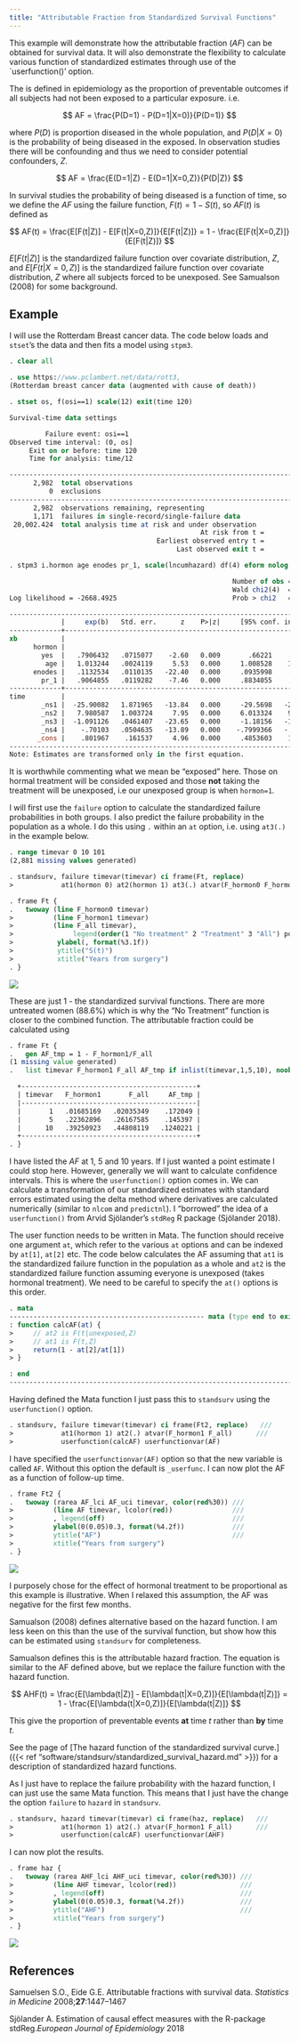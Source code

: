 ```yaml
---
title: "Attributable Fraction from Standardized Survival Functions"
---
```




This example will demonstrate how the attributable fraction ($AF$) can be obtained for survival data. 
It will also demonstrate the flexibility to calculate various function of standardized estimates 
through use of the `userfunction()' option.


The is defined in epidemiology as the proportion of preventable outcomes if 
all subjects had not been exposed to a particular exposure. i.e.

$$
AF = \frac{P(D=1) - P(D=1|X=0)}{P(D=1)}
$$

where $P(D)$ is proportion diseased in the whole population, 
and $P(D|X=0)$ is the probability of being diseased in the exposed. 
In observation studies there will be confounding and thus we need to consider potential confounders, $Z$. 

$$
AF = \frac{E(D=1|Z) - E(D=1|X=0,Z)}{P(D|Z)}
$$

In survival studies the probability of being diseased is a function of time, so we define the $AF$ using the failure function, $F(t) = 1 - S(t)$, so $AF(t)$ is defined as

$$
AF(t) = \frac{E[F(t|Z)] - E[F(t|X=0,Z)]}{E[F(t|Z)]} = 1 - \frac{E[F(t|X=0,Z)]}{E[F(t|Z)]}
$$

$E[F(t|Z)]$ is the standardized failure function over covariate distribution, $Z$, and $E[F(t|X=0,Z)]$ is the standardized failure function over covariate distribution, $Z$ where all subjects forced to be unexposed. See Samualson (2008) for some background.

## Example

I will use the Rotterdam Breast cancer data. The code below loads and `stset`'s the data and then fits a model using `stpm3`. 

```stata
. clear all

. use https://www.pclambert.net/data/rott3, 
(Rotterdam breast cancer data (augmented with cause of death))

. stset os, f(osi==1) scale(12) exit(time 120)

Survival-time data settings

         Failure event: osi==1
Observed time interval: (0, os]
     Exit on or before: time 120
     Time for analysis: time/12

--------------------------------------------------------------------------
      2,982  total observations
          0  exclusions
--------------------------------------------------------------------------
      2,982  observations remaining, representing
      1,171  failures in single-record/single-failure data
 20,002.424  total analysis time at risk and under observation
                                                At risk from t =         0
                                     Earliest observed entry t =         0
                                          Last observed exit t =        10

. stpm3 i.hormon age enodes pr_1, scale(lncumhazard) df(4) eform nolog 

                                                        Number of obs =  2,982
                                                        Wald chi2(4)  = 619.62
Log likelihood = -2668.4925                             Prob > chi2   = 0.0000

------------------------------------------------------------------------------
             |     exp(b)   Std. err.      z    P>|z|     [95% conf. interval]
-------------+----------------------------------------------------------------
xb           |
      hormon |
        yes  |   .7906432   .0715077    -2.60   0.009       .66221    .9439854
         age |   1.013244   .0024119     5.53   0.000     1.008528    1.017983
      enodes |   .1132534   .0110135   -22.40   0.000     .0935998    .1370337
        pr_1 |   .9064855   .0119282    -7.46   0.000     .8834055    .9301685
-------------+----------------------------------------------------------------
time         |
        _ns1 |  -25.90082   1.871965   -13.84   0.000     -29.5698   -22.23184
        _ns2 |   7.980587   1.003724     7.95   0.000     6.013324    9.947851
        _ns3 |  -1.091126   .0461407   -23.65   0.000     -1.18156   -1.000691
        _ns4 |    -.70103   .0504635   -13.89   0.000    -.7999366   -.6021234
       _cons |    .801967    .161537     4.96   0.000     .4853603    1.118574
------------------------------------------------------------------------------
Note: Estimates are transformed only in the first equation.

```

It is worthwhile commenting what we mean be "exposed" here. 
Those on hormal treatment will be consided exposed and those **not** taking the treatment will be unexposed, 
i.e our unexposed group is when `hormon=1`.


I will first use the `failure` option to calculate the standardized failure probabilities in both groups. 
I also predict the failure probability in the population as a whole. 
I do this using `.` within an `at` option, i.e. using `at3(.)` in the example below.

```stata
. range timevar 0 10 101
(2,881 missing values generated)

. standsurv, failure timevar(timevar) ci frame(Ft, replace)             ///
>            at1(hormon 0) at2(hormon 1) at3(.) atvar(F_hormon0 F_hormon1 F_all)

. frame Ft {
.   twoway (line F_hormon0 timevar)                                       ///
>          (line F_hormon1 timevar)                                       ///
>          (line F_all timevar),                                          ///
>               legend(order(1 "No treatment" 2 "Treatment" 3 "All") pos(11)) /// 
>           ylabel(, format(%3.1f))                                       ///
>           ytitle("S(t)")                                                ///
>           xtitle("Years from surgery") 
. }

```


![](/statasvg/standsurv_failure_stand.svg)

These are just 1 - the standardized survival functions. There are more untreated women (88.6%) which is why the "No Treatment" function is closer to the combined function. The attributable fraction could be calculated using

```stata
. frame Ft {
.   gen AF_tmp = 1 - F_hormon1/F_all
(1 missing value generated)
.   list timevar F_hormon1 F_all AF_tmp if inlist(timevar,1,5,10), noobs

  +--------------------------------------------+
  | timevar   F_hormon1       F_all     AF_tmp |
  |--------------------------------------------|
  |       1   .01685169   .02035349    .172049 |
  |       5   .22362896   .26167585    .145397 |
  |      10   .39250923   .44808119   .1240221 |
  +--------------------------------------------+
. }

```

I have listed the $AF$ at 1, 5 and 10 years. If I just wanted a point estimate I could stop here. However, generally we will want to calculate confidence intervals. This is where the `userfunction()` option comes in. We can calculate a transformation of our standardized estimates with standard errors estimated using the delta method where derivatives are calculated numerically (similar to `nlcom` and `predictnl`). I "borrowed" the idea of a `userfunction()` from Arvid Sjölander's `stdReg` R package (Sjölander 2018).


The user function needs to be written in Mata. The function should receive one argument `at`, which refer to the various `at` options and can be indexed by `at[1]`, `at[2]` etc. The code below calculates the AF assuming that `at1` is the standardized failure function in the population as a whole and `at2` is the standardized failure function assuming everyone is unexposed (takes hormonal treatment). We need to be careful to specify the `at()` options is this order.

```stata
. mata
------------------------------------------------- mata (type end to exit) --------------------------------------------------------
: function calcAF(at) {
>     // at2 is F(t|unexposed,Z)
>     // at1 is F(t,Z)
>     return(1 - at[2]/at[1])
> }

: end
----------------------------------------------------------------------------------------------------------------------------------

```

Having defined the Mata function I just pass this to `standsurv` using the `userfunction()` option.

```stata
. standsurv, failure timevar(timevar) ci frame(Ft2, replace)   ///
>            at1(hormon 1) at2(.) atvar(F_hormon1 F_all)      ///    
>            userfunction(calcAF) userfunctionvar(AF) 

```

I have specified the `userfunctionvar(AF)` option so that the new variable is called `AF`. Without this option
the default is `_userfunc`. I can now plot the AF as a function of follow-up time.


```stata
. frame Ft2 {
.   twoway (rarea AF_lci AF_uci timevar, color(red%30)) ///
>          (line AF timevar, lcolor(red))               ///
>          , legend(off)                                /// 
>          ylabel(0(0.05)0.3, format(%4.2f))            ///
>          ytitle("AF")                                 ///
>          xtitle("Years from surgery") 
. }

```

![](/statasvg/standsurv_AF_stand.svg)

I purposely chose for the effect of hormonal treatment to be proportional as this example is illustrative. When I relaxed this assumption, the AF was negative for the first few months.

Samualson (2008) defines alternative based on the hazard function. I am less keen on this than the use of the survival function, but show how this can be
estimated using `standsurv` for completeness.

Samualson defines this is the attributable hazard fraction. The equation is similar to the AF defined above, but we replace the failure function with the hazard function.

$$
AHF(t) = \frac{E[\lambda(t|Z)] - E[\lambda(t|X=0,Z)]}{E[\lambda(t|Z)]} = 1 - \frac{E[\lambda(t|X=0,Z)]}{E[\lambda(t|Z)]}
$$

This give the proportion of preventable events **at** time $t$ rather than **by** time $t$.

See the page of [The hazard function of the standardized survival curve.]({{< ref "software/standsurv/standardized_survival_hazard.md" >}}) for a description of standardized hazard functions. 

As I just have to replace the failure probability with the hazard function, I can just use the same Mata function. This means that I just have the change the option `failure` to `hazard` in `standsurv`.

```stata
. standsurv, hazard timevar(timevar) ci frame(haz, replace)   ///
>            at1(hormon 1) at2(.) atvar(F_hormon1 F_all)      ///    
>            userfunction(calcAF) userfunctionvar(AHF) 

```

I can now plot the results.

```stata
. frame haz {
.   twoway (rarea AHF_lci AHF_uci timevar, color(red%30)) ///
>          (line AHF timevar, lcolor(red))                ///
>          , legend(off)                                  /// 
>          ylabel(0(0.05)0.3, format(%4.2f))              ///
>          ytitle("AHF")                                  ///
>          xtitle("Years from surgery") 
. }

```

![](/statasvg/standsurv_AHF_stand.svg)



## References

Samuelsen S.O., Eide G.E. Attributable fractions with survival data. *Statistics in Medicine* 2008;**27**:1447--1467

Sjölander A. Estimation of causal effect measures with the R-package stdReg.*European Journal of Epidemiology* 2018
